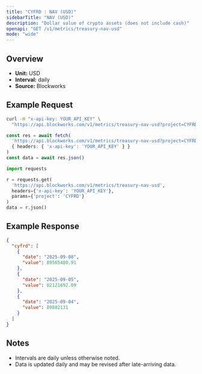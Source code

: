 ```yaml
---
title: "CYFRD : NAV (USD)"
sidebarTitle: "NAV (USD)"
description: "Dollar value of crypto assets (does not include cash)"
openapi: "GET /v1/metrics/treasury-nav-usd"
mode: "wide"
---
```


## Overview

- **Unit:** USD
- **Interval:** daily
- **Source:** Blockworks

## Example Request

<CodeGroup>

```bash cURL
curl -H "x-api-key: YOUR_API_KEY" \
  "https://api.blockworks.com/v1/metrics/treasury-nav-usd?project=CYFRD"
```

```typescript TypeScript
const res = await fetch(
  'https://api.blockworks.com/v1/metrics/treasury-nav-usd?project=CYFRD',
  { headers: { 'x-api-key': 'YOUR_API_KEY' } }
)
const data = await res.json()
```

```python Python
import requests

r = requests.get(
  'https://api.blockworks.com/v1/metrics/treasury-nav-usd',
  headers={'x-api-key': 'YOUR_API_KEY'},
  params={'project': 'CYFRD'}
)
data = r.json()
```

</CodeGroup>

## Example Response

```json
{
  "cyfrd": [
    {
      "date": "2025-09-08",
      "value": 89565480.91
    },
    {
      "date": "2025-09-05",
      "value": 82121692.09
    },
    {
      "date": "2025-09-04",
      "value": 89882131
    }
  ]
}
```

## Notes
- Intervals are daily unless otherwise noted.
- Data is updated daily and may be revised after late-arriving data.
